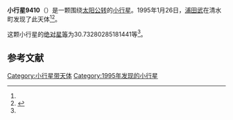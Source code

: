 {{Infobox planet
| bgcolour = #FFFFC0
| name = 9410
| symbol = 
| image = 
| caption = 
| discovery = yes
| discovery_ref = 
| discoverer = [[浦田武|浦田武]]
| discovery_site = [[清水町|清水町]] 
| discovered = 1995年1月26日
| designations = yes
| mp_name = 
| named_after = 
| alt_names = 1995 BJ1/ 1978 EH6 / 1990 HM7
| mp_category = [[外小行星带|外小行星带]]
| orbit_ref = <ref name="a">[http://ssd.jpl.nasa.gov/sbdb.cgi?sstr=9410 9410] {{Wayback|url=http://ssd.jpl.nasa.gov/sbdb.cgi?sstr=9410 |date=20210830144844 }}，小行星數據庫瀏覽器（JPL Small-Body Database Browser）－[[美国国家航空航天局|美国国家航空航天局]]喷气推进实验室</ref>
| epoch = 2456400.5 (2013年4月18日更新)
| aphelion = {{convert|3.608416815878347|AU|km|3|abbr=on|lk=out}}
| perihelion = {{convert|2.853160296548996|AU|km|3|abbr=on}}
| semimajor = {{convert|3.230788556213672|AU|km|3|abbr=on}}
| eccentricity = 0.116884238
| period = 2121.100424 [[日|日]]<br />5.81[[儒略年|儒略年]]
| avg_speed = 
| inclination = 2.289274169023639
| asc_node = 96.45591377622891
| mean_anomaly = 
| arg_peri = 30.73280285181441
| satellites = 
| physical_characteristics = yes
| dimensions = 
| mass = 
| density = 
| surface_grav = 
| escape_velocity = 
| sidereal_day = 
| axial_tilt = 
| pole_ecliptic_lat = 
| pole_ecliptic_lon = 
| albedo = 
| temperatures= 
| temp_name1 = 
| mean_temp_1 = 
| max_temp_1 = 
| temp_name2 = 
| max_temp_2 = 
| spectral_type = 
| abs_magnitude = 30.73280285181441
}}

'''小行星9410'''（{{lang-en|9410}}）是一颗围绕[[太阳|太阳]][[公转|公转]]的[[小行星|小行星]]。1995年1月26日，[[浦田武|浦田武]]在清水町发现了此天体<ref name="a" /><ref>{{cite news|title=小行星列表|url=http://cfa-www.harvard.edu/iau/lists/NumberedMPs.txt|accessdate=2013-07-08|newspaper=哈佛大学|archive-date=2008-05-17|archive-url=https://web.archive.org/web/20080517010638/http://cfa-www.harvard.edu/iau/lists/NumberedMPs.txt|dead-url=no}}</ref>。

这颗小行星的[[绝对星等|绝对星等]]为30.73280285181441等<ref name="a" />。

==参考文献==
{{reflist}}
{{Minor Planet Number|[[小行星9409|小行星9409]]|[[小行星9411|小行星9411]]}}

{{小天体}}

[[Category:小行星带天体|Category:小行星带天体]]
[[Category:1995年发现的小行星|Category:1995年发现的小行星]]

{{asteroid-stub}}